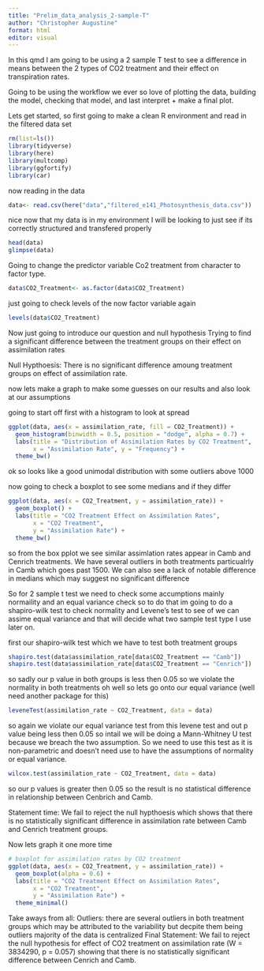 ```yaml
---
title: "Prelim_data_analysis_2-sample-T"
author: "Christopher Augustine"
format: html
editor: visual
---
```


In this qmd I am going to be using a 2 sample T test to see a difference in means between the 2 types of CO2 treatment and their effect on transpiration rates.

Going to be using the workflow we ever so love of plotting the data, building the model, checking that model, and last interpret + make a final plot. 

Lets get started, so first going to make a clean R environment and read in the filtered data set

```r
rm(list=ls())
library(tidyverse)
library(here)
library(multcomp)
library(ggfortify)
library(car)
```

now reading in the data 
```r
data<- read.csv(here("data","filtered_e141_Photosynthesis_data.csv"))
```

nice now that my data is in my environment I will be looking to just see if its correctly structured and transfered properly 
```r
head(data)
glimpse(data)
```

Going to change the predictor variable Co2 treatment from character to factor type.
```r
data$CO2_Treatment<- as.factor(data$CO2_Treatment)
```

just going to check levels of the now factor variable again 
```r
levels(data$CO2_Treatment)
```
Now just going to introduce our question and null hypothesis 
Trying to find a significant difference between the treatment groups on their effect on assimilation rates

Null Hypthoesis: There is no significant difference amoung treatment groups on effect of assimilation rate. 

now lets make a graph to make some guesses on our results and also look at our assumptions 

going to start off first with a histogram to look at spread 
```r
ggplot(data, aes(x = assimilation_rate, fill = CO2_Treatment)) +
  geom_histogram(binwidth = 0.5, position = "dodge", alpha = 0.7) +
  labs(title = "Distribution of Assimilation Rates by CO2 Treatment",
       x = "Assimilation Rate", y = "Frequency") +
  theme_bw()

```
ok so looks like a good unimodal distribution with some outliers above 1000

now going to check a boxplot to see some medians and if they differ
```r
ggplot(data, aes(x = CO2_Treatment, y = assimilation_rate)) +
  geom_boxplot() +
  labs(title = "CO2 Treatment Effect on Assimilation Rates",
       x = "CO2 Treatment",
       y = "Assimilation Rate") +
  theme_bw()
```
so from the box pplot we see similar assimlation rates appear in Camb and Cenrich treatments. We have several outliers in both treatments particualrly in Camb which goes past 1500. We can also see a lack of notable difference in medians which may suggest no significant difference 

So for 2 sample t test we need to check some accumptions mainly normaility and an equal variance check so to do that im going to do a shapiro-wilk test to check normality and Levene's test to see of we can assime equal variance and that will decide what two sample test type I use later on. 

first our shapiro-wilk test which we have to test both treatment groups 
```r
shapiro.test(data$assimilation_rate[data$CO2_Treatment == "Camb"])
shapiro.test(data$assimilation_rate[data$CO2_Treatment == "Cenrich"])
```
so sadly our p value in both groups is less then 0.05 so we violate the normality in both treatments oh well so lets go onto our equal variance (well need another package for this)
```r
leveneTest(assimilation_rate ~ CO2_Treatment, data = data)
```
so again we violate our equal variance test from this levene test and out p value being less then 0.05 so intail we will be doing a Mann-Whitney U test because we breach the two assumption. So we need to use this test as it is non-parametric and doesn't need use to have the assumptions of normality or equal variance. 

```r
wilcox.test(assimilation_rate ~ CO2_Treatment, data = data)
```

so our p values is greater then 0.05 so the result is no statistical difference in relationship between Cenbrich and Camb. 

Statement time: 
We fail to reject the null hypthoesis which shows that there is no statistically significant difference in assimilation rate between Camb and Cenrich treatment groups. 

Now lets graph it one more time 
```r

# boxplot for assimilation rates by CO2 treatment
ggplot(data, aes(x = CO2_Treatment, y = assimilation_rate)) +
  geom_boxplot(alpha = 0.6) +  
  labs(title = "CO2 Treatment Effect on Assimilation Rates",
       x = "CO2 Treatment",
       y = "Assimilation Rate") +
  theme_minimal()


```

Take aways from all: 
Outliers: there are several outliers in both treatment groups which may be attributed to the variability but decpite them being outliers majority of the data is centralized 
Final Statement: 
We fail to reject the null hypothesis for effect of CO2 treatment on assimilation rate (W = 3834290, p = 0.057) showing that there is no statistically significant difference between Cenrich and Camb. 

